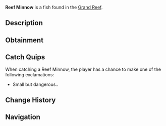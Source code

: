 {{FishInfobox
|image          = Reef Minnow.png
|rarity         = Common
|sea            = First Sea
|location       = [[Grand Reef]]
|sublocation    = Coral Reef
|sources        = Fishing Rod
|radar_location = 
|xp             = 65
|weather        = 
|time           = 
|season         = 
|bait           = Seaweed
|base_weight    = 0.6
|base_value     = 85
|weight_range   = 0.5
|base_chance    = 65
|base_resil     = 90
}}
'''Reef Minnow''' is a {{Rarity|Common}} fish found in the [[Grand Reef]].

== Description ==
{{Description|A quick, small reef fish that swims in tight groups near coral formations. They use their silvery scales and small size to hide from predators, darting between coral branches when threatened.|Bestiary Entry}}

== Obtainment ==
{{Description|Found swimming among shallow coral reefs.|Bestiary Hint}}
{{Fish Availability|
Grand Reef
|top_rods      = 
Azure Of Lagoon\254629.15\207540.94;
Rapid Rod\247534.73\200637.82;
Firefly Rod\245133.1\196776.85;
Fang of the Eclipse\240275.41\193815.13;
No-Life Rod\239980.48\212224.66;
Training Rod\211842.11\211842.11;
Flimsy Rod\158625\158625;
Resourceful Rod\230019.52\153399.74;
Fast Rod\213280.97\213280.97;
Seraphic Rod\211389.2\211389.2;
Challenger's Rod\222178.67\210214.22;
Free Spirit Rod\238639.55\184473.62;
Verdant Shear Rod\238249.16\180884.75;
Depthseeker Rod\238062\165030.98;
Avalanche Rod\236614.94\148376.09;
Blazebringer Rod\233830.69\192339.38;
Zeus Rod\232392.22\180420.94;
Trident Rod\229054.54\147759.88;
Volcanic Rod\226997.97\137033.9;
Rod Of The Depths\207189.06\175853.15;
Rod Of The Forgotten Fang\201476.99\193028.06;
Astralhook Rod\200827.18\90697.98;
Ethereal Prism Rod\199919.72\133779.41;
Rod Of The Exalted One\187948.75\164862.32;
Steady Rod\106800.9\79097.13
|recommended   = No-Life Rod
}}

== Catch Quips ==
When catching a Reef Minnow, the player has a chance to make one of the following exclamations:
* Small but dangerous..

== Change History ==
{{Change History|{{subst:Current Version}}}}

== Navigation ==
{{Fish Navbox|Grand Reef}}